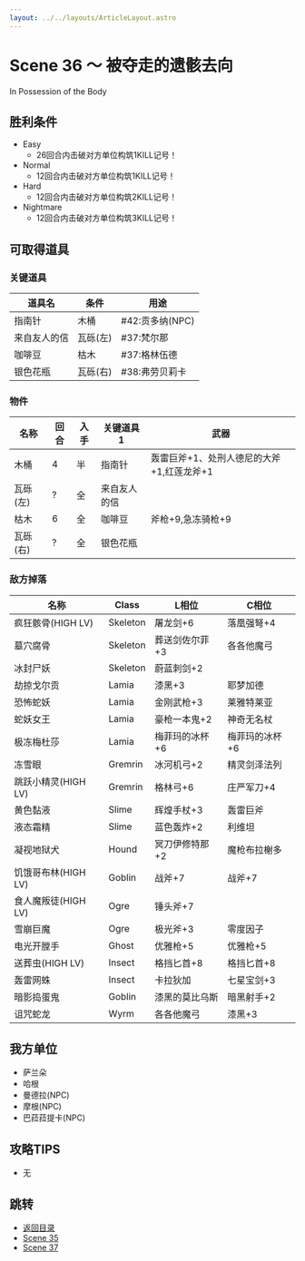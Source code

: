 ```yaml
---
layout: ../../layouts/ArticleLayout.astro
---
```

# Scene 36 ～ 被夺走的遗骸去向  

In Possession of the Body

## 胜利条件 

- Easy
  - 26回合内击破对方单位构筑1KILL记号！
- Normal
  - 12回合内击破对方单位构筑1KILL记号！
- Hard
  - 12回合内击破对方单位构筑2KILL记号！
- Nightmare
  - 12回合内击破对方单位构筑3KILL记号！

## 可取得道具 

### 关键道具

|道具名|条件|用途|
|---|---|---|
|指南针|木桶|#42:贡多纳(NPC)|
|来自友人的信|瓦砾(左)|#37:梵尔那|
|咖啡豆|枯木|#37:格林伍德|
|银色花瓶|瓦砾(右)|#38:弗劳贝莉卡|

### 物件

|名称|回合|入手|关键道具1|武器|
|---|---|---|---|---|
|木桶|4|半|指南针|轰雷巨斧+1、处刑人德尼的大斧+1,红莲龙斧+1|
|瓦砾(左)|?|全|来自友人的信||
|枯木|6|全|咖啡豆|斧枪+9,急冻骑枪+9|
|瓦砾(右)|?|全|银色花瓶||

### 敌方掉落

|名称|Class|L相位|C相位|
|---|---|---|---|
|疯狂骸骨(HIGH LV)|Skeleton|屠龙剑+6|落凰强弩+4|
|墓穴腐骨|Skeleton|葬送剑佐尔菲+3|各各他魔弓|
|冰封尸妖|Skeleton|蔚蓝刺剑+2||
|劫掠戈尔贡|Lamia|漆黑+3|耶梦加德|
|恐怖蛇妖|Lamia|金刚武枪+3|莱雅特莱亚|
|蛇妖女王|Lamia|豪枪一本鬼+2|神奇无名杖|
|极冻梅杜莎|Lamia|梅菲玛的冰杯+6|梅菲玛的冰杯+6|
|冻雪眼|Gremrin|冰河机弓+2|精灵剑泽法列|
|跳跃小精灵(HIGH LV)|Gremrin|格林弓+6|庄严军刀+4|
|黄色黏液|Slime|辉煌手杖+3|轰雷巨斧|
|液态霜精|Slime|蓝色轰炸+2|利维坦|
|凝视地狱犬|Hound|冥刀伊修特那+2|魔枪布拉榭多|
|饥饿哥布林(HIGH LV)|Goblin|战斧+7|战斧+7|
|食人魔叛徒(HIGH LV)|Ogre|锤头斧+7||
|雪崩巨魔|Ogre|极光斧+3|零度因子|
|电光开膛手|Ghost|优雅枪+5|优雅枪+5|
|送葬虫(HIGH LV)|Insect|格挡匕首+8|格挡匕首+8|
|轰雷网蛛|Insect|卡拉狄加|七星宝剑+3|
|暗影捣蛋鬼|Goblin|漆黑的莫比乌斯|暗黑射手+2|
|诅咒蛇龙|Wyrm|各各他魔弓|漆黑+3|

## 我方单位 

- 萨兰朵
- 哈根
- 曼德拉(NPC)
- 摩根(NPC)
- 巴菈菈提卡(NPC)

## 攻略TIPS 

- 无

## 跳转

- [返回目录](../maria)
- [Scene 35](./1-35)
- [Scene 37](./1-37)
